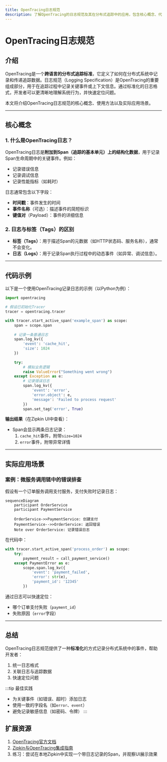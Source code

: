 ```yaml
---
title: OpenTracing日志规范
description: 了解OpenTracing的日志规范及其在分布式追踪中的应用，包含核心概念、代码示例和实际案例分析。
---
```


# OpenTracing日志规范

## 介绍

OpenTracing是一个**跨语言的分布式追踪标准**，它定义了如何在分布式系统中记录和传递追踪数据。日志规范（Logging Specification）是OpenTracing的重要组成部分，用于在追踪过程中记录关键事件或上下文信息。通过标准化的日志格式，开发者可以更清晰地理解系统行为，并快速定位问题。

本文将介绍OpenTracing日志规范的核心概念、使用方法以及实际应用场景。

---

## 核心概念

### 1. 什么是OpenTracing日志？
OpenTracing日志是**附加到Span（追踪的基本单元）上的结构化数据**，用于记录Span生命周期中的关键事件。例如：
- 记录错误信息
- 记录调试信息
- 记录性能指标（如耗时）

日志通常包含以下字段：
- **时间戳**：事件发生的时间
- **事件名称**（可选）：描述事件的简短标识
- **键值对**（Payload）：事件的详细信息

### 2. 日志与标签（Tags）的区别
- **标签（Tags）**：用于描述Span的元数据（如HTTP状态码、服务名称），通常不会变化。
- **日志（Logs）**：用于记录Span执行过程中的动态事件（如异常、调试信息）。

---

## 代码示例

以下是一个使用OpenTracing记录日志的示例（以Python为例）：

```python
import opentracing

# 假设已初始化Tracer
tracer = opentracing.tracer

with tracer.start_active_span('example_span') as scope:
    span = scope.span
    
    # 记录一条普通日志
    span.log_kv({
        'event': 'cache_hit',
        'size': 1024
    })
    
    try:
        # 模拟业务逻辑
        raise ValueError("Something went wrong")
    except Exception as e:
        # 记录错误日志
        span.log_kv({
            'event': 'error',
            'error.object': e,
            'message': 'Failed to process request'
        })
        span.set_tag('error', True)
```

**输出结果**（在Zipkin UI中查看）：
- Span会显示两条日志记录：
  1. `cache_hit`事件，附带`size=1024`
  2. `error`事件，附带异常详情

---

## 实际应用场景

### 案例：微服务调用链中的错误排查
假设有一个订单服务调用支付服务，支付失败时记录日志：

```mermaid
sequenceDiagram
    participant OrderService
    participant PaymentService
    
    OrderService->>PaymentService: 创建支付
    PaymentService-->>OrderService: 返回错误
    Note over OrderService: 记录错误日志
```

在代码中：
```python
with tracer.start_active_span('process_order') as scope:
    try:
        payment_result = call_payment_service()
    except PaymentError as e:
        scope.span.log_kv({
            'event': 'payment_failed',
            'error': str(e),
            'payment_id': '12345'
        })
```

通过日志可以快速定位：
- 哪个订单支付失败（`payment_id`）
- 失败原因（`error`字段）

---

## 总结

OpenTracing日志规范提供了一种**标准化**的方式记录分布式系统中的事件，帮助开发者：
1. 统一日志格式
2. 关联日志与追踪数据
3. 快速定位问题

:::tip 最佳实践
- 为关键事件（如错误、超时）添加日志
- 使用一致的字段名（如`error`、`event`）
- 避免记录敏感信息（如密码、令牌）
:::

## 扩展资源
1. [OpenTracing官方文档](https://opentracing.io/docs/)
2. [Zipkin与OpenTracing集成指南](https://zipkin.io/pages/instrumenting.html)
3. 练习：尝试在本地Zipkin中实现一个带日志记录的Span，并观察UI展示效果